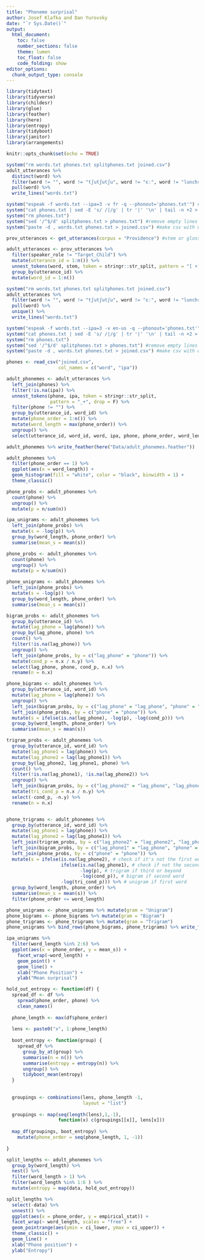 ```yaml
---
title: "Phoneme surprisal"
author: Josef Klafka and Dan Yurovsky 
date: "`r Sys.Date()`"
output: 
  html_document:
    toc: false
    number_sections: false
    theme: lumen
    toc_float: false
    code_folding: show 
editor_options: 
  chunk_output_type: console
---
```



```r
library(tidytext)
library(tidyverse)
library(childesr)
library(glue)
library(feather)
library(here)
library(entropy)
library(tidyboot)
library(janitor)
library(arrangements)

knitr::opts_chunk$set(echo = TRUE)
```

```r
system("rm words.txt phones.txt splitphones.txt joined.csv")
adult_utterances %>%
  distinct(word) %>%
  filter(word != "", word != "tʃutʃutʃu", word != "ɛː", word != "lunchroom", word != "dryad's", word != "vi") %>%
  pull(word) %>%
  write_lines("words.txt")

system("espeak -f words.txt --ipa=3 -v fr -q --phonout='phones.txt'") #get the ipa of each word
system("cat phones.txt | sed -E 's/ /|/g' | tr '|' '\n' | tail -n +2 > splitphones.txt") #put each ipa word onto its own line in a file called splitphones.txt
system("rm phones.txt")
system("sed '/^$/d' splitphones.txt > phones.txt") #remove empty lines in splitphones
system("paste -d , words.txt phones.txt > joined.csv") #make csv with words and their ipa paired

```

```r
prov_utterances <- get_utterances(corpus = "Providence") #stem or gloss

adult_utterances <- prov_utterances %>%
  filter(speaker_role != "Target_Child") %>% 
  mutate(utterance_id = 1:n()) %>% 
  unnest_tokens(word, stem, token = stringr::str_split, pattern = "[ +]|[_+]+") %>%
  group_by(utterance_id) %>%
  mutate(word_id = 1:n())

system("rm words.txt phones.txt splitphones.txt joined.csv")
adult_utterances %>%
  filter(word != "", word != "tʃutʃutʃu", word != "ɛː", word != "lunchroom", word != "dryad's", word != "vi") %>%
  pull(word) %>%
  unique() %>%
  write_lines("words.txt")

system("espeak -f words.txt --ipa=3 -v en-us -q --phonout='phones.txt'") #get the ipa of each word
system("cat phones.txt | sed -E 's/ /|/g' | tr '|' '\n' | tail -n +2 > splitphones.txt") #put each ipa word onto its own line in a file called splitphones.txt
system("rm phones.txt")
system("sed '/^$/d' splitphones.txt > phones.txt") #remove empty lines in splitphones
system("paste -d , words.txt phones.txt > joined.csv") #make csv with words and their ipa paired

phones <- read_csv("joined.csv",
                   col_names = c("word", "ipa"))

adult_phonemes <- adult_utterances %>%
  left_join(phones) %>%
  filter(!is.na(ipa)) %>%
  unnest_tokens(phone, ipa, token = stringr::str_split, 
                pattern = "_+", drop = F) %>%
  filter(phone != "") %>%
  group_by(utterance_id, word_id) %>%
  mutate(phone_order = 1:n()) %>%
  mutate(word_length = max(phone_order)) %>%
  ungroup() %>%
  select(utterance_id, word_id, word, ipa, phone, phone_order, word_length)

adult_phonemes %>% write_feather(here("Data/adult_phonemes.feather"))

adult_phonemes %>%
  filter(phone_order == 1) %>%
  ggplot(aes(x = word_length)) + 
  geom_histogram(fill = "white", color = "black", binwidth = 1) + 
  theme_classic()

phone_probs <- adult_phonemes %>% 
  count(phone) %>%
  ungroup() %>%
  mutate(p = n/sum(n))

ipa_unigrams <- adult_phonemes %>% 
  left_join(phone_probs) %>%
  mutate(s = -log(p)) %>%
  group_by(word_length, phone_order) %>%
  summarise(mean_s = mean(s))
```

```r
phone_probs <- adult_phonemes %>% 
  count(phone) %>%
  ungroup() %>%
  mutate(p = n/sum(n))

phone_unigrams <- adult_phonemes %>% 
  left_join(phone_probs) %>%
  mutate(s = -log(p)) %>%
  group_by(word_length, phone_order) %>%
  summarise(mean_s = mean(s))
```

```r
bigram_probs <- adult_phonemes %>% 
  group_by(utterance_id) %>%
  mutate(lag_phone = lag(phone)) %>%
  group_by(lag_phone, phone) %>%
  count() %>%
  filter(!is.na(lag_phone)) %>%
  ungroup() %>%
  left_join(phone_probs, by = c("lag_phone" = "phone")) %>%
  mutate(cond_p = n.x / n.y) %>%
  select(lag_phone, phone, cond_p, n.x) %>%
  rename(n = n.x)

phone_bigrams <- adult_phonemes %>%
  group_by(utterance_id, word_id) %>%
  mutate(lag_phone = lag(phone)) %>%
  ungroup() %>%
  left_join(bigram_probs, by = c("lag_phone" = "lag_phone", "phone" = "phone")) %>%
  left_join(phone_probs, by = c("phone" = "phone")) %>%
  mutate(s = ifelse(is.na(lag_phone), -log(p), -log(cond_p))) %>%
  group_by(word_length, phone_order) %>%
  summarise(mean_s = mean(s)) 
```

```r
trigram_probs <- adult_phonemes %>%
  group_by(utterance_id, word_id) %>%
  mutate(lag_phone1 = lag(phone)) %>%
  mutate(lag_phone2 = lag(lag_phone1)) %>%
  group_by(lag_phone2, lag_phone1, phone) %>%
  count() %>%
  filter(!is.na(lag_phone1), !is.na(lag_phone2)) %>%
  ungroup() %>%
  left_join(bigram_probs, by = c("lag_phone2" = "lag_phone", "lag_phone1" = "phone")) %>%
  mutate(tri_cond_p = n.x / n.y) %>%
  select(-cond_p, -n.y) %>%
  rename(n = n.x)


phone_trigrams <- adult_phonemes %>%
  group_by(utterance_id, word_id) %>%
  mutate(lag_phone1 = lag(phone)) %>%
  mutate(lag_phone2 = lag(lag_phone1)) %>%
  left_join(trigram_probs, by = c("lag_phone2" = "lag_phone2", "lag_phone1" = "lag_phone1", "phone" = "phone")) %>% 
  left_join(bigram_probs, by = c("lag_phone1" = "lag_phone", "phone" = "phone")) %>% 
  left_join(phone_probs, by = c("phone" = "phone")) %>%
  mutate(s = ifelse(is.na(lag_phone2), # check if it's not the first word
                    ifelse(is.na(lag_phone1), # check if not the second word
                           -log(p), # trigram if third or beyond
                           -log(cond_p)), # bigram if second word
                    -log(tri_cond_p))) %>% # unigram if first word
  group_by(word_length, phone_order) %>%
  summarise(mean_s = mean(s)) %>% 
  filter(phone_order <= word_length)

phone_unigrams <- phone_unigrams %>% mutate(gram = "Unigram") 
phone_bigrams <- phone_bigrams %>% mutate(gram = "Bigram") 
phone_trigrams <- phone_trigrams %>% mutate(gram = "Trigram") 
phone_unigrams %>% bind_rows(phone_bigrams, phone_trigrams) %>% write_feather(here("Data/palasis_phones.feather"))
```

```r
ipa_unigrams %>%
  filter(word_length %in% 2:6) %>%
  ggplot(aes(x = phone_order, y = mean_s)) +
    facet_wrap(~word_length) +
    geom_point() +
    geom_line() +
    xlab("Phone Position") +
    ylab("Mean surprisal")
```

```r
hold_out_entropy <- function(df) {
  spread_df <- df %>%
    spread(phone_order, phone) %>%
    clean_names()
  
  phone_length <- max(df$phone_order)
  
  lens <- paste0("x", 1:phone_length)
  
  boot_entropy <- function(group) {
    spread_df %>%
      group_by_at(group) %>%
      summarise(n = n()) %>%
      summarise(entropy = entropy(n)) %>%
      ungroup() %>%
      tidyboot_mean(entropy)
  }
  
  
  groupings <- combinations(lens, phone_length -1, 
                            layout = "list") 
  
  groupings <- map(seq(length(lens),1,-1),
                   function(x) c(groupings[[x]], lens[x]))
  
  map_df(groupings, boot_entropy) %>%
    mutate(phone_order = seq(phone_length, 1, -1))
  
}
```


```r
split_lengths <- adult_phonemes %>%
  group_by(word_length) %>%
  nest() %>%
  filter(word_length > 1) %>%
  filter(word_length %in% 1:6 ) %>%
  mutate(entropy = map(data, hold_out_entropy))

split_lengths %>%
  select(-data) %>%
  unnest() %>%
  ggplot(aes(x = phone_order, y = empirical_stat)) + 
  facet_wrap(~ word_length, scales = "free") +
  geom_pointrange(aes(ymin = ci_lower, ymax = ci_upper)) + 
  theme_classic() + 
  geom_line() + 
  xlab("Phone position") + 
  ylab("Entropy")
```
